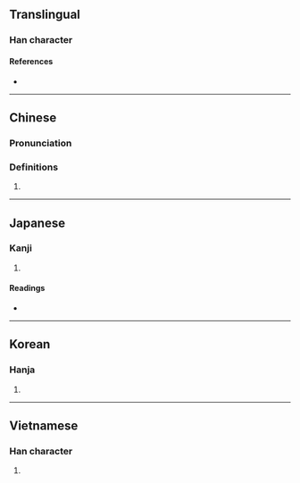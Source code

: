 {{character info/new}}
==Translingual==

===Han character===
{{Han char|rn=94|rad=犬|as=14|sn=17|four=42231|canj=KHHGF|ids=⿰犭熏}}
====References====
* {{Han ref|kx=0720.150|dkj=20754|dj=1132.030|hdz=21374.050|uh=736F|ud=29551|bh=ED65|bd=60773}}

----
==Chinese==
{{zh-forms}}

===Pronunciation===
{{zh-pron
|m=Xūn
|m-s=
|c=fan1
|c-t=
|g=
|h=pfs=
|j=
|md=
|mn=
|mn-t=
|w=
|x=
|mc=y
|oc=y
|cat=pn
}}

===Definitions===
{{zh-hanzi}}

# {{zh-short|獯鬻}}
----

==Japanese==

===Kanji===
{{ja-kanji|grade=|rs=犬14}}

# {{defn|lang=ja|sort=犬14}}

====Readings====
* {{ja-readings|on=[[くん]] (kun)|kun=}}

----

==Korean==

===Hanja===
{{ko-hanja|hangeul=훈|eumhun=|rv=hun|mr=hun|y=hwun}}

# {{defn|lang=ko|sort=犬14}}


----

==Vietnamese==

===Han character===
{{vi-hantu|[[huân]]|rs=犬14}}

# {{defn|lang=vi|sort=犬14}}